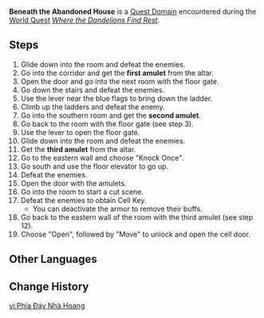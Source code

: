 {{Domain Infobox
|image        = Domain Formation Estate.png
|description  = The trail of the elemental powder leads here, to a lone abandoned building that stands atop a cliff in Araumi. Through the crack in the door, you can vaguely see a trap door lying along the floorboards that leads underground. Perhaps this is a secret Fatui base.
|type         = Quest
|quest        = Where the Dandelions Find Rest
|quest_type   = World
|region       = Inazuma
|area         = Narukami Island
|subarea      = 
|requiredAR   = 
|recLevel     = 
|recElements  = Pyro,Electro,Cryo,Anemo
}}
'''Beneath the Abandoned House''' is a [[Quest Domain]] encountered during the [[World Quest]] ''[[Where the Dandelions Find Rest]]''.

==Steps==
# Glide down into the room and defeat the enemies. {{Enemy List|Fatui Skirmisher - Cryogunner Legionnaire;Nobushi: Kikouban;Nobushi: Hitsukeban}}
# Go into the corridor and get the '''first amulet''' from the altar.
# Open the door and go into the next room with the floor gate.
# Go down the stairs and defeat the enemies. {{Enemy List|Nobushi: Kikouban;Nobushi: Jintouban;Nobushi: Hitsukeban}}
# Use the lever near the blue flags to bring down the ladder.
# Climb up the ladders and defeat the enemy. {{Enemy List|Nobushi: Hitsukeban*1}}
# Go into the southern room and get the '''second amulet'''.
# Go back to the room with the floor gate (see step 3).
# Use the lever to open the floor gate.
# Glide down into the room and defeat the enemies. {{Enemy List|Nobushi: Hitsukeban;Fatui Skirmisher - Anemoboxer Vanguard}}
# Get the '''third amulet''' from the altar.
# Go to the eastern wall and choose "Knock Once".
# Go south and use the floor elevator to go up.
# Defeat the enemies. {{Enemy List|Nobushi: Jintouban;Nobushi: Hitsukeban}}
# Open the door with the amulets.
# Go into the room to start a cut scene.
# Defeat the enemies to obtain Cell Key. {{Enemy List|Fatui Pyro Agent*1|text=Ilyin}} {{Enemy List|Fatui Skirmisher - Electrohammer Vanguard*1|text=Pavel}} {{Enemy List|Nobushi: Jintouban;Nobushi: Hitsukeban}}
#* You can deactivate the armor to remove their buffs.
# Go back to the eastern wall of the room with the third amulet (see step 12).
# Choose "Open", followed by "Move" to unlock and open the cell door.

==Other Languages==
{{Other Languages
|en      = Beneath the Abandoned House
|zhs     = 弃屋之底
|zhs_rm  = Qìwū zhī Dǐ
|zht     = 棄屋之底
|zht_rm  = Qìwū zhī Dǐ
|zh_tl   = Bottom of the Abandoned House
|ja      = 廃屋の底
|ja_rm   = Haioku no Soko{{Assumed}}
|ja_tl   = Bottom of the Abandoned House
|ko      = {{tt|폐가|廢家}}의 {{tt|지하|地下}}
|ko_rm   = Pyega-ui Jiha
|ko_tl   = Basement of Deserted House
|es      = Bajo la casa abandonada
|es_tl   = Under the Abandoned House
|fr      = Sous la maison abandonnée
|fr_tl   = Beneath the Abandoned House
|ru      = Под заброшенным домом
|ru_tl   = Beneath the Abandoned House
|th      = เบื้องล่างแห่งบ้านร้าง
|th_rm   = Bueanglang haeng Ban Rang
|th_tl   = Bottom of the Abandoned House
|vi      = Phía Đáy Nhà {{tt|Hoang|荒}}
|vi_tl   = 
|de      = Unter dem verlassenen Haus
|de_tl   = Beneath the Abandoned House
|id      = Beneath the Abandoned House
|pt      = Sob a Casa Abandonada
|pt_tl   = 
|tr      = Terk Edilmiş Evin Altında
|tr_tl   = 
|it      = Dietro l'edificio abbandonato
|it_tl   = 
}}

==Change History==
{{Change History|2.4}}

{{Domain Navbox|Temporary}}

[[vi:Phía Đáy Nhà Hoang]]